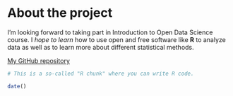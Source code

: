 
# About the project

I'm looking forward to taking part in Introduction to Open Data Science course. I _hope to learn_ how to use open and free software like **R** to analyze data as well as to learn more about different statistical methods.  


[My GitHub repository](https://github.com/s-ilmaniemi/IODS-project)

```r
# This is a so-called "R chunk" where you can write R code.

date()

```


